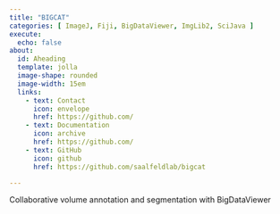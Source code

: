 ```yaml
---
title: "BIGCAT"
categories: [ ImageJ, Fiji, BigDataViewer, ImgLib2, SciJava ]
execute:
  echo: false
about:
  id: Aheading
  template: jolla
  image-shape: rounded
  image-width: 15em
  links:
    - text: Contact
      icon: envelope
      href: https://github.com/
    - text: Documentation
      icon: archive
      href: https://github.com/
    - text: GitHub
      icon: github
      href: https://github.com/saalfeldlab/bigcat

---
```


::: {.alignleft}

Collaborative volume annotation and segmentation with BigDataViewer

:::
